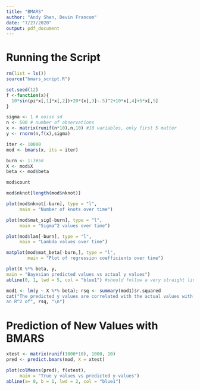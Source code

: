 ```yaml
---
title: "BMARS"
author: "Andy Shen, Devin Francom"
date: "7/27/2020"
output: pdf_document
---
```

# Running the Script

```r
rm(list = ls())
source("bmars_script.R")
```


```r
set.seed(12)
f <-function(x){
  10*sin(pi*x[,1]*x[,2])+20*(x[,3]-.5)^2+10*x[,4]+5*x[,5]
}

sigma <- 1 # noise sd
n <- 500 # number of observations
x <- matrix(runif(n*10),n,10) #10 variables, only first 5 matter
y <- rnorm(n,f(x),sigma)
```

```r
iter <- 10000
mod <- bmars(x, its = iter)
```

```r
burn <- 1:7#50
X <- mod$X
beta <- mod$beta

mod$count

mod$nknot[length(mod$nknot)]

plot(mod$nknot[-burn], type = "l",
     main = "Number of knots over time") 

plot(mod$mat_sig[-burn], type = "l",
     main = "Sigma^2 values over time")

plot(mod$lam[-burn], type = "l",
     main = "Lambda values over time")

matplot(mod$mat_beta[-burn,], type = "l",
        main = "Plot of regression coefficients over time")

plot(X %*% beta, y,
main = "Bayesian predicted values vs actual y values")
abline(0, 1, lwd = 5, col = "blue1") #should follow a very straight line

mod1 <- lm(y ~ X %*% beta); rsq <- summary(mod1)$r.squared
cat("The predicted y values are correlated with the actual values with 
an R^2 of", rsq, "\n")
```

\pagebreak

# Prediction of New Values with BMARS

```r
xtest <- matrix(runif(1000*10), 1000, 10)
pred <- predict.bmars(mod, X = xtest)

plot(colMeans(pred), f(xtest),
     main = "True y values vs predicted y-values")
abline(a= 0, b = 1, lwd = 2, col = "blue1")
```




